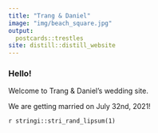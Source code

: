 ```yaml
---
title: "Trang & Daniel"
image: "img/beach_square.jpg"
output: 
  postcards::trestles
site: distill::distill_website
---
```


### Hello!

Welcome to Trang & Daniel’s wedding site.

We are getting married on July 32nd, 2021!

`r stringi::stri_rand_lipsum(1)`
